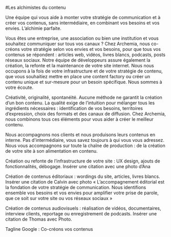 #Les alchimistes du contenu

Une équipe qui vous aide à monter votre stratégie de communication et à créer vos contenus, sans intermédiaire, en combinant vos besoins et vos envies. L’alchimie parfaite.


Vous êtes une entreprise, une association ou bien une institution et vous souhaitez communiquer sur tous vos canaux ? Chez Archemia, nous co-créons votre stratégie selon vos envies et vos besoins, pour que tous vos contenus se répondent : articles web, vidéos, livres blancs, podcasts, posts réseaux sociaux. Notre équipe de développeurs assure également la création, la refonte et la maintenance de votre site internet. Nous nous occupons à la fois de votre infrastructure et de votre stratégie de contenu, que vous souhaitiez mettre en place une content factory ou créer un contenu unique et sur-mesure pour un besoin spécifique. Nous sommes à votre écoute.

Créativité, originalité, spontanéité. Aucune méthode ne garantit la création d’un bon contenu. La qualité exige de l’intuition pour mélanger tous les ingrédients nécessaires : identification de vos besoins, territoires d’expression, choix des formats et des canaux de diffusion. Chez Archemia, nous combinons tous ces éléments pour vous aider à créer le meilleur contenu.

Nous accompagnons nos clients et nous produisons leurs contenus en interne. Pas d'intermédiaire, vous savez toujours à qui vous vous adressez.
Nous vous accompagnons sur toute la chaîne de production : de la création de votre site à son alimentation en contenu.

Création ou refonte de l’infrastructure de votre site : UX design, ajouts de fonctionnalités, débogage.
Insérer une citation avec une photo d’Ana

Création de contenus éditoriaux : wordings du site, articles, livres blancs.
Insérer une citation de Calvin avec photo
« L’accompagnement éditorial est la fondation de votre stratégie de communication. Nous identifions ensemble vos besoins et vos envies pour amplifier votre prise de parole, que ce soit sur votre site ou vos réseaux sociaux »

Création de contenus audiovisuels : réalisation de vidéos, documentaires, interview clients, reportage ou enregistrement de podcasts.
Insérer une citation de Thomas avec Photo.


Tagline Google : Co-créons vos contenus
